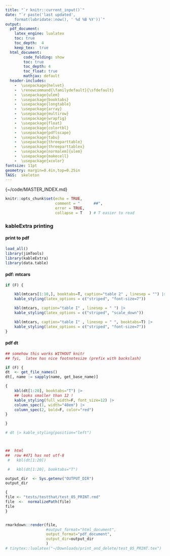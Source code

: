 ```yaml
---
title: "`r knitr::current_input()`"
date: "`r paste('last updated', 
    format(lubridate::now(), ' %d %B %Y'))`"
output:   
  pdf_document:   
    latex_engine: lualatex  
    toc: true
    toc_depth:  4   
    keep_tex:  true
  html_document:  
        code_folding: show
        toc: true 
        toc_depth: 4
        toc_float: true
        mathjax: default
  header-includes:  
    -  \usepackage{helvet}  
    -  \renewcommand{\familydefault}{\sfdefault}  
    -  \usepackage{ulem}
    -  \usepackage{booktabs}
    -  \usepackage{longtable}
    -  \usepackage{array}
    -  \usepackage{multirow}
    -  \usepackage{wrapfig}
    -  \usepackage{float}
    -  \usepackage{colortbl}
    -  \usepackage{pdflscape}
    -  \usepackage{tabu}
    -  \usepackage{threeparttable}
    -  \usepackage{threeparttablex}
    -  \usepackage[normalem]{ulem}
    -  \usepackage{makecell}
    -  \usepackage{xcolor}
fontsize: 11pt   
geometry: margin=0.4in,top=0.25in   
TAGS:  skeleton
---
```

\tiny{~/code/MASTER_INDEX.md} 

```r
knitr::opts_chunk$set(echo = TRUE,
                      comment = "      ##",
                      error = TRUE,
                      collapse = T   ) # T easier to read

```
###    kableExtra printing

####    print to pdf
```r

load_all()
library(jimTools)
library(kableExtra)
library(data.table)
```

####    pdf:  mtcars
```r

if (F) {

    kbl(mtcars[1:10,], booktabs=T, caption="table 2" , linesep = "") |>
    kable_styling(latex_options = c("striped", "font-size=7"))

    kbl(mtcars, caption="table I" , linesep = " ") |>
    kable_styling(latex_options = c("striped", "scale_down"))

    kbl(mtcars, caption="table I" , linesep = " ", booktabs=T) |>
    kable_styling(latex_options = c("striped", "font-size=7"))
}
```
####    pdf dt
```r


## somehow this works WITHOUT knitr
## fyi,  latex has nice footnotesize (prefix with backslash)

if (F) {
dt  <- get_file_names()
dt[, name := sapply(name, get_base_name)]

{
    kbl(dt[1:20], booktabs="T") |> 
    ## looks smaller than 12 !
    kable_styling(full_width=F, font_size=12) |>
    column_spec(1, width="40em") |>
    column_spec(2, bold=F, color="red") 
}

}
```



```r
# dt |> kable_styling(position="left")



##  html
##  row #471 has not utf-8 
 #   kbl(dt[1:20])

 #   kbl(dt[1:20], booktabs="T")

```




```r
output_dir  <- Sys.getenv("OUTPUT_DIR")
output_dir

{
file <- "tests/testthat/test_05_PRINT.rmd"
file  <-  normalizePath(file)
file
}


rmarkdown::render(file,
                  #output_format="html_document",
                  output_format="pdf_document",
                  output_dir=output_dir
                  )
# tinytex::lualatex("~/Downloads/print_and_delete/test_05_PRINT.tex")
```
